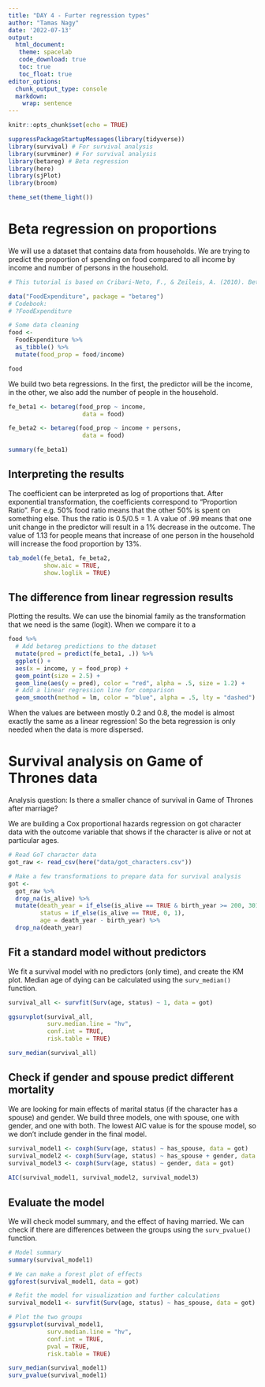 ```yaml
---
title: "DAY 4 - Furter regression types"
author: "Tamas Nagy"
date: '2022-07-13'
output: 
  html_document:
   theme: spacelab
   code_download: true
   toc: true
   toc_float: true
editor_options: 
  chunk_output_type: console
  markdown: 
    wrap: sentence
---
```


```r
knitr::opts_chunk$set(echo = TRUE)

suppressPackageStartupMessages(library(tidyverse))
library(survival) # For survival analysis
library(survminer) # For survival analysis
library(betareg) # Beta regression
library(here)
library(sjPlot)
library(broom)

theme_set(theme_light())
```

# Beta regression on proportions

We will use a dataset that contains data from households. We are trying to predict the proportion of spending on food compared to all income by income and number of persons in the household.

```r
# This tutorial is based on Cribari-Neto, F., & Zeileis, A. (2010). Beta Regression in R. Journal of Statistical Software, 34, 1–24. https://doi.org/10.18637/jss.v034.i02

data("FoodExpenditure", package = "betareg")
# Codebook:
# ?FoodExpenditure

# Some data cleaning
food <- 
  FoodExpenditure %>% 
  as_tibble() %>% 
  mutate(food_prop = food/income)

food
```

We build two beta regressions. In the first, the predictor will be the income, in the other, we also add the number of people in the household.

```r
fe_beta1 <- betareg(food_prop ~ income,     
                     data = food)

fe_beta2 <- betareg(food_prop ~ income + persons,     
                     data = food)

summary(fe_beta1)

```

## Interpreting the results

The coefficient can be interpreted as log of proportions that. After exponential transformation, the coefficients correspond to "Proportion Ratio".
For e.g. 50% food ratio means that the other 50% is spent on something else. Thus the ratio is 0.5/0.5 = 1.
A value of .99 means that one unit change in the predictor will result in a 1% decrease in the outcome. The value of 1.13 for people means that increase of one person in the household will increase the food proportion by 13%.

```r
tab_model(fe_beta1, fe_beta2, 
          show.aic = TRUE, 
          show.loglik = TRUE)
```

## The difference from linear regression results

Plotting the results. We can use the binomial family as the transformation that we need is the same (logit). When we compare it to a 

```r
food %>% 
  # Add betareg predictions to the dataset
  mutate(pred = predict(fe_beta1, .)) %>% 
  ggplot() +
  aes(x = income, y = food_prop) +
  geom_point(size = 2.5) +
  geom_line(aes(y = pred), color = "red", alpha = .5, size = 1.2) +
  # Add a linear regression line for comparison
  geom_smooth(method = lm, color = "blue", alpha = .5, lty = "dashed")


```

When the values are between mostly 0.2 and 0.8, the model is almost exactly the same as a linear regression! So the beta regression is only needed when the data is more dispersed.

# Survival analysis on Game of Thrones data

Analysis question: Is there a smaller chance of survival in Game of Thrones after marriage?

We are building a Cox proportional hazards regression on got character data with the outcome variable that shows if the character is alive or not at particular ages. 

```r
# Read GoT character data
got_raw <- read_csv(here("data/got_characters.csv"))

# Make a few transformations to prepare data for survival analysis
got <- 
  got_raw %>% 
  drop_na(is_alive) %>% 
  mutate(death_year = if_else(is_alive == TRUE & birth_year >= 200, 301, death_year),
         status = if_else(is_alive == TRUE, 0, 1),
         age = death_year - birth_year) %>% 
  drop_na(death_year)

```

## Fit a standard model without predictors

We fit a survival model with no predictors (only time), and create the KM plot.
Median age of dying can be calculated using the `surv_median()` function.
```r
survival_all <- survfit(Surv(age, status) ~ 1, data = got)

ggsurvplot(survival_all, 
           surv.median.line = "hv", 
           conf.int = TRUE,
           risk.table = TRUE)

surv_median(survival_all)
```

## Check if gender and spouse predict different mortality

We are looking for main effects of marital status (if the character has a spouse) and gender.
We build three models, one with spouse, one with gender, and one with both.
The lowest AIC value is for the spouse model, so we don't include gender in the final model.
```r
survival_model1 <- coxph(Surv(age, status) ~ has_spouse, data = got)
survival_model2 <- coxph(Surv(age, status) ~ has_spouse + gender, data = got)
survival_model3 <- coxph(Surv(age, status) ~ gender, data = got)
    
AIC(survival_model1, survival_model2, survival_model3)

```

## Evaluate the model

We will check model summary, and the effect of having married.
We can check if there are differences between the groups using the `surv_pvalue()` function.

```r
# Model summary
summary(survival_model1)

# We can make a forest plot of effects
ggforest(survival_model1, data = got)

# Refit the model for visualization and further calculations
survival_model1 <- survfit(Surv(age, status) ~ has_spouse, data = got)

# Plot the two groups
ggsurvplot(survival_model1, 
           surv.median.line = "hv", 
           conf.int = TRUE,
           pval = TRUE,
           risk.table = TRUE)

surv_median(survival_model1)
surv_pvalue(survival_model1)
```


